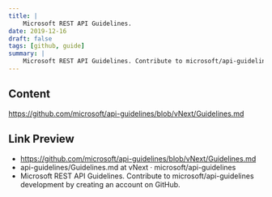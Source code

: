 ```yaml
---
title: |
    Microsoft REST API Guidelines.
date: 2019-12-16
draft: false
tags: [github, guide]
summary: |
    Microsoft REST API Guidelines. Contribute to microsoft/api-guidelines development by creating an account on GitHub.
---
```


## Content

https://github.com/microsoft/api-guidelines/blob/vNext/Guidelines.md

## Link Preview

- https://github.com/microsoft/api-guidelines/blob/vNext/Guidelines.md
- api-guidelines/Guidelines.md at vNext · microsoft/api-guidelines
- Microsoft REST API Guidelines. Contribute to microsoft/api-guidelines development by creating an account on GitHub.
